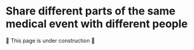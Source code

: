 # Share different parts of the same medical event with different people

🚧 This page is under construction 🚧